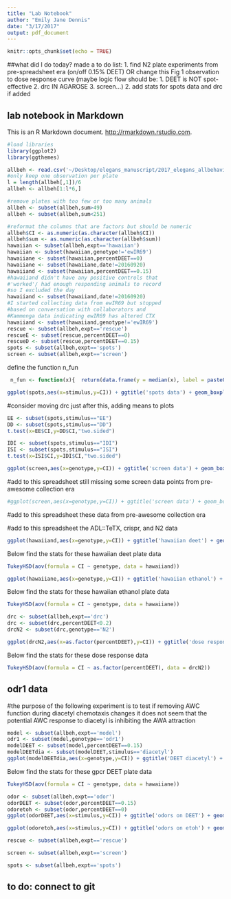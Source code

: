 ```yaml
---
title: "Lab Notebook"
author: "Emily Jane Dennis"
date: "3/17/2017"
output: pdf_document
---
```


```r
knitr::opts_chunk$set(echo = TRUE)
```

##what did I do today?
made a to do list:
1. find N2 plate experiments from pre-spreadsheet era (on/off 0.15% DEET) OR change this Fig 1 observation to dose response curve (maybe logic flow should be: 1. DEET is NOT spot-effective 2. drc IN AGAROSE 3. screen...)
2. add stats for spots data and drc if added

## lab notebook in Markdown

This is an R Markdown document.  <http://rmarkdown.rstudio.com>.

```r
#load libraries
library(ggplot2)
library(ggthemes)

allbeh <- read.csv('~/Desktop/elegans_manuscript/2017_elegans_allbehavior.csv',sep="\t")
#only keep one observation per plate
l = length(allbeh[,1])/6
allbeh <- allbeh[1:l*6,]

#remove plates with too few or too many animals
allbeh <- subset(allbeh,sum>49)
allbeh <- subset(allbeh,sum<251)

#reformat the columns that are factors but should be numeric
allbeh$CI <- as.numeric(as.character(allbeh$CI))
allbeh$sum <- as.numeric(as.character(allbeh$sum))
hawaiian <- subset(allbeh,expt=='hawaiian')
hawaiian <- subset(hawaiian,genotype!='ewIR69')
hawaiiane <- subset(hawaiian,percentDEET==0)
hawaiiane <- subset(hawaiiane,date!=20160920)
hawaiiand <- subset(hawaiian,percentDEET==0.15)
#hawaiiand didn't have any positive controls that
#'worked'/ had enough responding animals to record
#so I excluded the day
hawaiiand <- subset(hawaiiand,date!=20160920)
#I started collecting data from ewIR69 but stopped
#based on conversation with collaborators and
#Kammenga data indicating ewIR69 has altered CTX
hawaiiand <- subset(hawaiiand,genotype!='ewIR69')
rescue <- subset(allbeh,expt=='rescue')
rescueE <- subset(rescue,percentDEET==0)
rescueD <- subset(rescue,percentDEET==0.15)
spots <- subset(allbeh,expt=='spots')
screen <- subset(allbeh,expt=='screen')

```

define the function n_fun
```r
 n_fun <- function(x){  return(data.frame(y = median(x), label = paste0(" ",length(x))))}
```


```r

ggplot(spots,aes(x=stimulus,y=CI)) + ggtitle('spots data') + geom_boxplot(outlier.shape=NA,coef=0) + geom_jitter(width=0.2,height=0) + theme_tufte() + ylim(-1,1) + geom_hline(yintercept=0) + stat_summary(fun.data = n_fun,geom='text',position='fill',aes(ymax=.99,ymin=0.98))

```

#consider moving drc just after this, adding means to plots
```r
EE <- subset(spots,stimulus=="EE")
DD <- subset(spots,stimulus=="DD")
t.test(x=EE$CI,y=DD$CI,"two.sided")

IDI <- subset(spots,stimulus=="IDI")
ISI <- subset(spots,stimulus=="ISI")
t.test(x=ISI$CI,y=IDI$CI,"two.sided")

```



```r
ggplot(screen,aes(x=genotype,y=CI)) + ggtitle('screen data') + geom_boxplot(outlier.shape=NA,coef=0) + geom_jitter(width=0.2,height=0) + theme_tufte() + ylim(-1,1) + geom_hline(yintercept=0) + stat_summary(fun.data = n_fun,geom='text',position='fill',aes(ymax=.99,ymin=0.98))

```

#add to this spreadsheet still missing some screen data points from pre-awesome collection era

```r

#ggplot(screen,aes(x=genotype,y=CI)) + ggtitle('screen data') + geom_boxplot(outlier.shape=NA,coef=0) + geom_jitter(width=0.2,height=0) + theme_tufte() + ylim(-1,1) + geom_hline(yintercept=0) + stat_summary(fun.data = n_fun,geom='text',position='fill',aes(ymax=.99,ymin=0.98))

```

#add to this spreadsheet these data from pre-awesome collection era

#add to this spreadsheet the ADL::TeTX, crispr, and N2 data

```r

ggplot(hawaiiand,aes(x=genotype,y=CI)) + ggtitle('hawaiian deet') + geom_boxplot(outlier.shape=NA,coef=0) + geom_jitter(width=0.2,height=0) + theme_tufte() + ylim(-1,1) + geom_hline(yintercept=0) + stat_summary(fun.data = n_fun,geom='text',position='fill',aes(ymax=.99,ymin=0.98))

```

Below find the stats for these hawaiian deet plate data

```r

TukeyHSD(aov(formula = CI ~ genotype, data = hawaiiand))

```


```r
ggplot(hawaiiane,aes(x=genotype,y=CI)) + ggtitle('hawaiian ethanol') + geom_boxplot(outlier.shape=NA,coef=0) + geom_jitter(width=0.2,height=0) + theme_tufte() + ylim(-1,1) + geom_hline(yintercept=0) + stat_summary(fun.data = n_fun,geom='text',position='fill',aes(ymax=.99,ymin=0.98))
```

Below find the stats for these hawaiian ethanol plate data

```r

TukeyHSD(aov(formula = CI ~ genotype, data = hawaiiane))
```



```r
drc <- subset(allbeh,expt=='drc')
drc <- subset(drc,percentDEET<0.2)
drcN2 <- subset(drc,genotype=='N2')

ggplot(drcN2,aes(x=as.factor(percentDEET),y=CI)) + ggtitle('dose response curve') + geom_boxplot(outlier.shape=NA,coef=0) + geom_jitter(width=0.2,height=0) + theme_tufte() + ylim(-1,1) + geom_hline(yintercept=0) + stat_summary(fun.data = n_fun,geom='text',position='fill',aes(ymax=.99,ymin=0.98))
```

Below find the stats for these dose response data

```r

TukeyHSD(aov(formula = CI ~ as.factor(percentDEET), data = drcN2))
```



## odr1 data
#the purpose of the following experiment is to test if removing AWC function during diacetyl chemotaxis changes
it does not seem that the potential AWC response to diacetyl is inhibiting the AWA attraction

```r
model <- subset(allbeh,expt=='model')
odr1 <- subset(model,genotype=='odr1')
modelDEET <- subset(model,percentDEET==0.15)
modelDEETdia <- subset(modelDEET,stimulus=='diacetyl')
ggplot(modelDEETdia,aes(x=genotype,y=CI)) + ggtitle('DEET diacetyl') + geom_boxplot(outlier.shape=NA,coef=0) + geom_jitter(width=0.2,height=0) + theme_tufte() + ylim(-1,1) + geom_hline(yintercept=0) + stat_summary(fun.data = n_fun,geom='text',position='fill',aes(ymax=.99,ymin=0.98))

```

Below find the stats for these gpcr DEET plate data

```r

TukeyHSD(aov(formula = CI ~ genotype, data = hawaiiane))
```








```r

odor <- subset(allbeh,expt=='odor')
odorDEET <- subset(odor,percentDEET==0.15)
odoretoh <- subset(odor,percentDEET==0)
ggplot(odorDEET,aes(x=stimulus,y=CI)) + ggtitle('odors on DEET') + geom_boxplot(outlier.shape=NA,coef=0) + geom_jitter(width=0.2,height=0) + theme_tufte() + ylim(-1,1) + geom_hline(yintercept=0) + stat_summary(fun.data = n_fun,geom='text',position='fill',aes(ymax=.99,ymin=0.98))
```

```r
ggplot(odoretoh,aes(x=stimulus,y=CI)) + ggtitle('odors on etoh') + geom_boxplot(outlier.shape=NA,coef=0) + geom_jitter(width=0.2,height=0) + theme_tufte() + ylim(-1,1) + geom_hline(yintercept=0) + stat_summary(fun.data = n_fun,geom='text',position='fill',aes(ymax=.99,ymin=0.98))
```



```r

rescue <- subset(allbeh,expt=='rescue')
```

```r

screen <- subset(allbeh,expt=='screen')
```


```r

spots <- subset(allbeh,expt=='spots')

```





## to do: connect to git